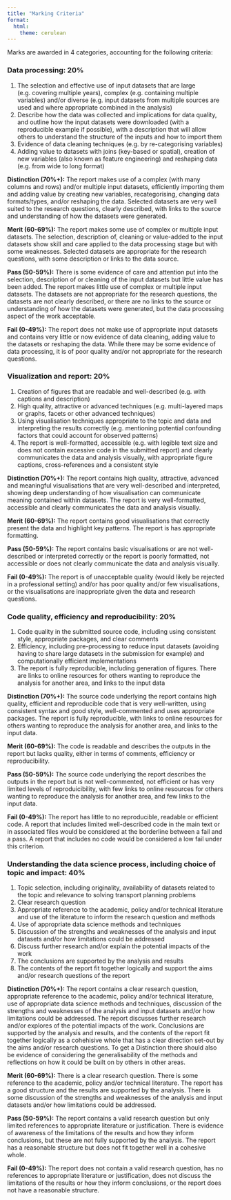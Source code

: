 ```yaml
---
title: "Marking Criteria"
format:
  html:
    theme: cerulean
---
```


Marks are awarded in 4 categories, accounting for the following criteria:

### Data processing: 20%

1. The selection and effective use of input datasets that are large (e.g. covering multiple years), complex (e.g. containing multiple variables) and/or diverse (e.g. input datasets from multiple sources are used and where appropriate combined in the analysis)
2. Describe how the data was collected and implications for data quality, and outline how the input datasets were downloaded (with a reproducible example if possible), with a description that will allow others to understand the structure of the inputs and how to import them
3. Evidence of data cleaning techniques (e.g. by re-categorising variables)
4. Adding value to datasets with joins (key-based or spatial), creation of new variables (also known as feature engineering) and reshaping data (e.g. from wide to long format)

**Distinction (70%+):** The report makes use of a complex (with many columns and rows) and/or multiple input datasets, efficiently importing them and adding value by creating new variables, recategorising, changing data formats/types, and/or reshaping the data. Selected datasets are very well suited to the research questions, clearly described, with links to the source and understanding of how the datasets were generated.

**Merit (60-69%):** The report makes some use of complex or multiple input datasets. The selection, description of, cleaning or value-added to the input datasets show skill and care applied to the data processing stage but with some weaknesses. Selected datasets are appropriate for the research questions, with some description or links to the data source.

**Pass (50-59%):** There is some evidence of care and attention put into the selection, description of or cleaning of the input datasets but little value has been added. The report makes little use of complex or multiple input datasets. The datasets are not appropriate for the research questions, the datasets are not clearly described, or there are no links to the source or understanding of how the datasets were generated, but the data processing aspect of the work acceptable.

**Fail (0-49%):** The report does not make use of appropriate input datasets and contains very little or now evidence of data cleaning, adding value to the datasets or reshaping the data. While there may be some evidence of data processing, it is of poor quality and/or not appropriate for the research questions.

### Visualization and report: 20%

1. Creation of figures that are readable and well-described (e.g. with captions and description)
1. High quality, attractive or advanced techniques (e.g. multi-layered maps or graphs, facets or other advanced techniques)
1. Using visualisation techniques appropriate to the topic and data and interpreting the results correctly (e.g. mentioning potential confounding factors that could account for observed patterns)
1. The report is well-formatted, accessible (e.g. with legible text size and does not contain excessive code in the submitted report) and clearly communicates the data and analysis visually, with appropriate figure captions, cross-references and a consistent style

**Distinction (70%+):** The report contains high quality, attractive, advanced and meaningful visualisations that are very well-described and interpreted, showing deep understanding of how visualisation can communicate meaning contained within datasets. The report is very well-formatted, accessible and clearly communicates the data and analysis visually.

**Merit (60-69%):** The report contains good visualisations that correctly present the data and highlight key patterns. The report is has appropriate formatting.

**Pass (50-59%):** The report contains basic visualisations or are not well-described or interpreted correctly or the report is poorly formatted, not accessible or does not clearly communicate the data and analysis visually.

**Fail (0-49%):** The report is of unacceptable quality (would likely be rejected in a professional setting) and/or has poor quality and/or few visualisations, or the visualisations are inappropriate given the data and research questions.

### Code quality, efficiency and reproducibility: 20%

1. Code quality in the submitted source code, including using consistent style, appropriate packages, and clear comments
1. Efficiency, including pre-processing to reduce input datasets (avoiding having to share large datasets in the submission for example) and computationally efficient implementations
1. The report is fully reproducible, including generation of figures. There are links to online resources for others wanting to reproduce the analysis for another area, and links to the input data

**Distinction (70%+):** The source code underlying the report contains high quality, efficient and reproducible code that is very well-written, using consistent syntax and good style, well-commented and uses appropriate packages. The report is fully reproducible, with links to online resources for others wanting to reproduce the analysis for another area, and links to the input data.

**Merit (60-69%):** The code is readable and describes the outputs in the report but lacks quality, either in terms of comments, efficiency or reproducibility. 

**Pass (50-59%):** The source code underlying the report describes the outputs in the report but is not well-commented, not efficient or has very limited levels of reproduicibility, with few links to online resources for others wanting to reproduce the analysis for another area, and few links to the input data.

**Fail (0-49%):** The report has little to no reproducible, readable or efficient code. A report that includes limited well-described code in the main text or in associated files would be considered at the borderline between a fail and a pass. A report that includes no code would be considered a low fail under this criterion.

### Understanding the data science process, including choice of topic and impact: 40%

1. Topic selection, including originality, availability of datasets related to the topic and relevance to solving transport planning problems
1. Clear research question
1. Appropriate reference to the academic, policy and/or technical literature and use of the literature to inform the research question and methods
1. Use of appropriate data science methods and techniques
1. Discussion of the strengths and weaknesses of the analysis and input datasets and/or how limitations could be addressed
1. Discuss further research and/or explain the potential impacts of the work
1. The conclusions are supported by the analysis and results
1. The contents of the report fit together logically and support the aims and/or research questions of the report

**Distinction (70%+):** The report contains a clear research question, appropriate reference to the academic, policy and/or technical literature, use of appropriate data science methods and techniques, discussion of the strengths and weaknesses of the analysis and input datasets and/or how limitations could be addressed. The report discusses further research and/or explores of the potential impacts of the work. Conclusions are supported by the analysis and results, and the contents of the report fit together logically as a cohehisive whole that has a clear direction set-out by the aims and/or research questions. To get a Distinction there should also be evidence of considering the generalisability of the methods and reflections on how it could be built on by others in other areas.

**Merit (60-69%):** There is a clear research question. There is some reference to the academic, policy and/or technical literature. The report has a good structure and the results are supported by the analysis. There is some discussion of the strengths and weaknesses of the analysis and input datasets and/or how limitations could be addressed. 

**Pass (50-59%):** The report contains a valid research question but only limited references to appropriate literature or justification. There is evidence of awareness of the limitations of the results and how they inform conclusions, but these are not fully supported by the analysis. The report has a reasonable structure but does not fit together well in a cohesive whole.

**Fail (0-49%):** The report does not contain a valid research question, has no references to appropriate literature or justification, does not discuss the limitations of the results or how they inform conclusions, or the report does not have a reasonable structure.
